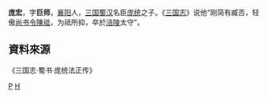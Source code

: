 '''庞宏'''，字'''巨师'''，[[襄阳郡|襄阳]]人，[[三国|三国]][[蜀汉|蜀汉]]名臣[[庞统|庞统]]之子。《[[三国志|三国志]]》说他“刚简有臧否，轻傲[[尚书令|尚书令]][[陳祗|陳祗]]，为祗所抑，卒於[[涪陵郡|涪陵]]太守”。

== 資料來源 ==
《三国志·蜀书·庞统法正传》

[[Category:蜀漢政治人物|P]]
[[Category:龐姓|H]]